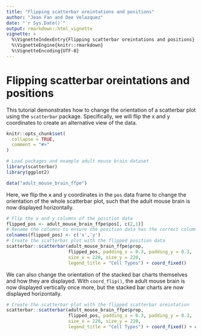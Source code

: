 ```yaml
---
title: "Flipping scatterbar oreintations and positions"
author: "Jean Fan and Dee Velazquez"
date: "`r Sys.Date()`"
output: rmarkdown::html_vignette
vignette: >
  %\VignetteIndexEntry{Flipping scatterbar oreintations and positions}
  %\VignetteEngine{knitr::rmarkdown}
  %\VignetteEncoding{UTF-8}
---
```

# Flipping scatterbar oreintations and positions

This tutorial demonstrates how to change the orientation of a scatterbar plot using the `scatterbar` package. Specifically, we will flip the x and y coordinates to create an alternative view of the data.

```r
knitr::opts_chunk$set(
  collapse = TRUE,
  comment = "#>"
)
```

```r
# Load packages and example adult mouse brain dataset
library(scatterbar)
library(ggplot2)

data("adult_mouse_brain_ffpe")
```
Here, we flip the x and y coordinates in the `pos` data frame to change the orientation of the whole scatterbar plot, such that the adult mouse brain is now displayed horizontally.

```r
# Flip the x and y columns of the position data
flipped_pos <- adult_mouse_brain_ffpe$pos[, c(2,1)]
# Rename the columns to ensure the position data has the correct column names
colnames(flipped_pos) <- c('x','y')
# Create the scatterbar plot with the flipped position data
scatterbar::scatterbar(adult_mouse_brain_ffpe$prop, 
                       flipped_pos, padding_x = 0.3, padding_y = 0.3,
                       size_x = 220, size_y = 220,
                       legend_title = "Cell Types") + coord_fixed()
```

We can also change the orientation of the stacked bar charts themselves and how they are displayed. With `coord_flip()`, the adult mouse brain is now displayed vertically once more, but the stacked bar charts are now displayed horizontally.  

```r
# Create the scatterbar plot with the flipped scatterbar oreintation
scatterbar::scatterbar(adult_mouse_brain_ffpe$prop, 
                       flipped_pos, padding_x = 0.3, padding_y = 0.3,
                       size_x = 220, size_y = 220,
                       legend_title = "Cell Types") + coord_fixed() + coord_flip()
```
